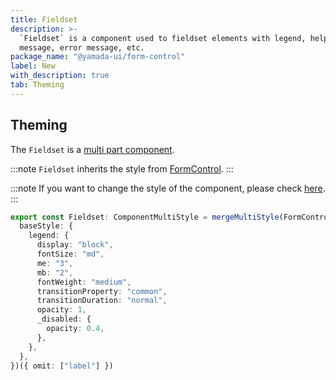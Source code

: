 ```yaml
---
title: Fieldset
description: >-
  `Fieldset` is a component used to fieldset elements with legend, helper
  message, error message, etc.
package_name: "@yamada-ui/form-control"
label: New
with_description: true
tab: Theming
---
```


## Theming

The `Fieldset` is a [multi part component](/styled-system/theming/component-styles#multi-part-components).

:::note
`Fieldset` inherits the style from [FormControl](/components/forms/form-control).
:::

:::note
If you want to change the style of the component, please check [here](/styled-system/theming/customize-theme#changing-the-style-of-components).
:::

```ts
export const Fieldset: ComponentMultiStyle = mergeMultiStyle(FormControl, {
  baseStyle: {
    legend: {
      display: "block",
      fontSize: "md",
      me: "3",
      mb: "2",
      fontWeight: "medium",
      transitionProperty: "common",
      transitionDuration: "normal",
      opacity: 1,
      _disabled: {
        opacity: 0.4,
      },
    },
  },
})({ omit: ["label"] })
```

